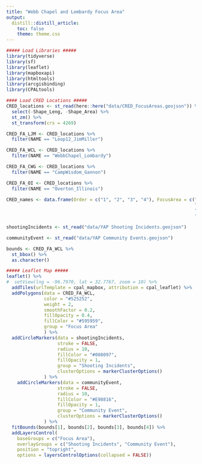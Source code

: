 ```yaml
---
title: "Webb Chapel and Lombardy Focus Area"
output:
  distill::distill_article:
    toc: false
    theme: theme.css
---
```


```r
##### Load Libraries #####
library(tidyverse)
library(sf)
library(leaflet)
library(mapboxapi)
library(htmltools)
library(arcgisbinding)
library(CPALtools)

#### Load CRED Locations #####
CRED_locations <- st_read(here::here("data/CRED_FocusAreas.geojson")) %>%
  select(-Shape_Leng, -Shape_Area) %>%
  st_zm() %>%
  st_transform(crs = 4269)

CRED_FA_LJM <- CRED_locations %>%
  filter(NAME == "Loop12_JimMiller")

CRED_FA_WCL <- CRED_locations %>%
  filter(NAME == "WebbChapel_Lombardy")

CRED_FA_CWG <- CRED_locations %>%
  filter(NAME == "CampWisdom_Gannon")

CRED_FA_OI <- CRED_locations %>%
  filter(NAME == "Overton_Illinois")

CRED_names <- data.frame(Order = c("1", "2", "3", "4"), FocusArea = c("Loop 12 and Jim Miller", 
                                                                      "Webb Chapel and Lombardy", 
                                                                      "Camp Wisdom and Gannon", 
                                                                      "Overton and Illinois"))

shootingIncidents <- st_read("data/YAP Shooting Incidents.geojson")

communityEvent <- st_read("data/YAP Community Events.geojson")

bounds <- CRED_FA_WCL %>% 
  st_bbox() %>% 
  as.character()
```

```r
##### Leaflet Map #####
leaflet() %>%
#  setView(lng = -96.7970, lat = 32.7767, zoom = 10) %>%
  addTiles(urlTemplate = cpal_mapbox, attribution = cpal_leaflet) %>%
  addPolygons(data = CRED_FA_WCL,
              color = "#525252",
              weight = 2,
              smoothFactor = 0.2, 
              fillOpacity = 0.4,
              fillColor = "#595959",
              group = "Focus Area"
              ) %>%
  addCircleMarkers(data = shootingIncidents,
                   stroke = FALSE,
                   radius = 10,
                   fillColor = "#008097",
                   fillOpacity = 1,
                   group = "Shooting Incidents",
                   clusterOptions = markerClusterOptions()
              ) %>%
    addCircleMarkers(data = communityEvent,
                   stroke = FALSE,
                   radius = 10,
                   fillColor = "#E98816",
                   fillOpacity = 1,
                   group = "Community Event",
                   clusterOptions = markerClusterOptions()
              ) %>%
  fitBounds(bounds[1], bounds[2], bounds[3], bounds[4]) %>%
  addLayersControl(
    baseGroups = c("Focus Area"),
    overlayGroups = c("Shooting Incidents", "Community Event"),
    position = "topright",
    options = layersControlOptions(collapsed = FALSE))
```